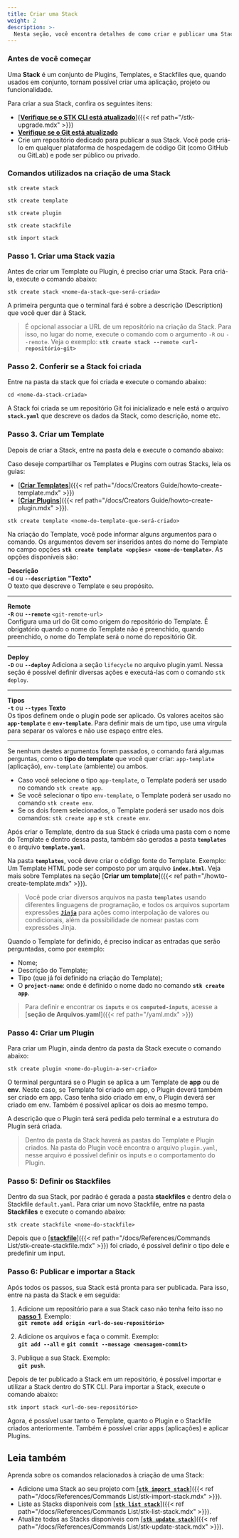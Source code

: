 ```yaml
---
title: Criar uma Stack
weight: 2
description: >-
  Nesta seção, você encontra detalhes de como criar e publicar uma Stack com Plugins, Templates e Stackfiles.
---
```


### **Antes de você começar**

Uma **Stack** é um conjunto de Plugins, Templates, e Stackfiles que, quando usados em conjunto, tornam possível criar uma aplicação, projeto ou funcionalidade. 

Para criar a sua Stack, confira os seguintes itens:

- [<ins>**Verifique se o STK CLI está atualizado**</ins>]({{< ref path="/stk-upgrade.mdx" >}})
- <a href="https://git-scm.com/downloads" target="_blank"><strong><ins>Verifique se o Git está atualizado</ins></strong></a>
- Crie um repositório dedicado para publicar a sua Stack. Você pode criá-lo em qualquer plataforma de hospedagem de código Git (como GitHub ou GitLab) e pode ser público ou privado.

### **Comandos utilizados na criação de uma Stack**

<tabs name="T0">
<tab title="1. Criar a Stack vazia" >

```
stk create stack
```

</tab>

<tab title="2. Criar o Template" >

```
stk create template
```

</tab>

<tab title="3. Criar o Plugin" >

```
stk create plugin
```

</tab>

<tab title="4. Definir o Stackfile" >

```
stk create stackfile
```

</tab>

<tab title="5. Importar uma Stack" >

```
stk import stack
```

</tab>

</tabs>

### **Passo 1. Criar uma Stack vazia**    
Antes de criar um Template ou Plugin, é preciso criar uma Stack. Para criá-la, execute o comando abaixo:  

```
stk create stack <nome-da-stack-que-será-criada>
```

A primeira pergunta que o terminal fará é sobre a descrição (Description) que você quer dar à Stack.  

>É opcional associar a URL de um repositório na criação da Stack. Para isso, no lugar do nome, execute o comando com o argumento `-R` ou `--remote`. Veja o exemplo: **`stk create stack --remote <url-repositório-git>`**

### **Passo 2. Conferir se a Stack foi criada**   
Entre na pasta da stack que foi criada e execute o comando abaixo:  

```
cd <nome-da-stack-criada>
```

A Stack foi criada se um repositório Git foi inicializado e nele está o arquivo **`stack.yaml`** que descreve os dados da Stack, como descrição, nome etc.

### **Passo 3. Criar um Template**  
Depois de criar a Stack, entre na pasta dela e execute o comando abaixo:  

<alert color="secondary">

Caso deseje compartilhar os Templates e Plugins com outras Stacks, leia os guias:
- [<ins>**Criar Templates**</ins>]({{< ref path="/docs/Creators Guide/howto-create-template.mdx" >}})
- [<ins>**Criar Plugins**</ins>]({{< ref path="/docs/Creators Guide/howto-create-plugin.mdx" >}}). 

</alert>


```
stk create template <nome-do-template-que-será-criado>
```

Na criação do Template, você pode informar alguns argumentos para o comando. Os argumentos devem ser inseridos antes do nome do Template no campo opções **`stk create template <opções> <nome-do-template>`**. As opções disponíveis são:  

**Descrição**  
**`-d`** ou **`--description`**  **"Texto"**  
O texto que descreve o Template e seu propósito. 
___
**Remote**  
**`-R`** ou **`--remote`** `<git-remote-url>`  
Configura uma url do Git como origem do repositório do Template. É obrigatório quando o nome do Template não é preenchido, quando preenchido, o nome do Template será o nome do repositório Git.  
___
**Deploy**  
**`-D`** ou **`--deploy`** 
Adiciona a seção `lifecycle` no arquivo plugin.yaml. Nessa seção é possível definir diversas ações e executá-las com o comando `stk deploy`.
___  
**Tipos**  
**`-t`** ou **`--types`** **Texto**  
Os tipos definem onde o plugin pode ser aplicado. Os valores aceitos são **`app-template`** e **`env-template`**. Para definir mais de um tipo, use uma vírgula para separar os valores e não use espaço entre eles.
___  

Se nenhum destes argumentos forem passados, o comando fará algumas perguntas, como o **tipo do template** que você quer criar: `app-template` (aplicação), `env-template` (ambiente) ou ambos. 

- Caso você selecione o tipo `app-template`, o Template poderá ser usado no comando `stk create app`.  
- Se você selecionar o tipo `env-template`, o Template poderá ser usado no comando `stk create env`.  
- Se os dois forem selecionados, o Template poderá ser usado nos dois comandos: `stk create app` e `stk create env`.  

Após criar o Template, dentro da sua Stack é criada uma pasta com o nome do Template e dentro dessa pasta, também são geradas a pasta **`templates`** e o arquivo **`template.yaml`**.  

Na pasta **`templates`**, você deve criar o código fonte do Template. Exemplo: Um Template HTML pode ser composto por um arquivo **`index.html`**. Veja mais sobre Templates na seção [**Criar um template**]({{< ref path="/howto-create-template.mdx" >}}).  

>Você pode criar diversos arquivos na pasta **`templates`** usando diferentes linguagens de programação, e todos os arquivos suportam expressões [**`Jinja`**](https://jinja.palletsprojects.com/en/3.1.x/) para ações como interpolação de valores ou condicionais, além da possibilidade de nomear pastas com expressões Jinja.

Quando o Template for definido, é preciso indicar as entradas que serão perguntadas, como por exemplo:

- Nome;  
- Descrição do Template;  
- Tipo (que já foi definido na criação do Template);  
- O **`project-name`**: onde é definido o nome dado no comando **`stk create app`**. 

> Para definir e encontrar os **`inputs`** e os **`computed-inputs`**, acesse a [**seção de Arquivos.yaml**]({{< ref path="/yaml.mdx" >}})

### **Passo 4: Criar um Plugin**  
Para criar um Plugin, ainda dentro da pasta da Stack execute o comando abaixo:

```
stk create plugin <nome-do-plugin-a-ser-criado>
```

O terminal perguntará se o Plugin se aplica a um Template de **app** ou de **env**. Neste caso, se Template foi criado em app, o Plugin deverá também ser criado em app. Caso tenha sido criado em env, o Plugin deverá ser criado em env. Também é possível aplicar os dois ao mesmo tempo.

A descrição que o Plugin terá será pedida pelo terminal e a estrutura do Plugin será criada.

> Dentro da pasta da Stack haverá as pastas do Template e Plugin criados. Na pasta do Plugin você encontra o arquivo `plugin.yaml`, nesse arquivo é possível definir os inputs e o comportamento do Plugin.

### **Passo 5: Definir os Stackfiles**  

Dentro da sua Stack, por padrão é gerada a pasta **stackfiles** e dentro dela o Stackfile `default.yaml`. Para criar um novo Stackfile, entre na pasta **Stackfiles** e execute o comando abaixo:

```
stk create stackfile <nome-do-stackfile>
```

Depois que o [<ins>**stackfile**</ins>]({{< ref path="/docs/References/Commands List/stk-create-stackfile.mdx" >}}) foi criado, é possível definir o tipo dele e predefinir um input. 

### **Passo 6: Publicar e importar a Stack**  

Após todos os passos, sua Stack está pronta para ser publicada. Para isso, entre na pasta da Stack e em seguida:  
1. Adicione um repositório para a sua Stack caso não tenha feito isso no [**passo 1**](#passo-1-criar-uma-stack-vazia). Exemplo:   
**`git remote add origin <url-do-seu-repositório>`**  

2. Adicione os arquivos e faça o commit. Exemplo:   
**`git add --all`** e **`git commit --message <mensagem-commit>`**  

3. Publique a sua Stack. Exemplo:   
**`git push`**.  

Depois de ter publicado a Stack em um repositório, é possível importar e utilizar a Stack dentro do STK CLI. Para importar a Stack, execute o comando abaixo:  

```
stk import stack <url-do-seu-repositório>
```

<alert color="success" >
Agora, é possível usar tanto o Template, quanto o Plugin e o Stackfile criados anteriormente. Também é possível criar apps (aplicações) e aplicar Plugins. 
</alert>

## **Leia também**
Aprenda sobre os comandos relacionados à criação de uma Stack:
- Adicione uma Stack ao seu projeto com [<ins>**`stk import stack`**</ins>]({{< ref path="/docs/References/Commands List/stk-import-stack.mdx" >}}).
- Liste as Stacks disponíveis com [<ins>**`stk list stack`**</ins>]({{< ref path="/docs/References/Commands List/stk-list-stack.mdx" >}}).
- Atualize todas as Stacks disponíveis com [<ins>**`stk update stack`**</ins>]({{< ref path="/docs/References/Commands List/stk-update-stack.mdx" >}}).  
